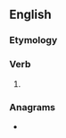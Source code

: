 ==English==

===Etymology===
{{suffix|desire|est|lang=en}}

===Verb===
{{head|en|verb form}}

# {{en-archaic second-person singular of|desire}}

===Anagrams===
* {{anagrams|en|a=deeirsst|desister|diesters|editress|reedists|resisted|sistered}}